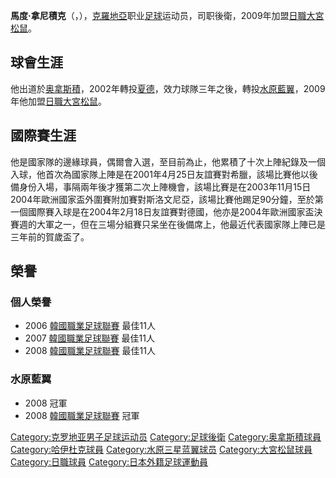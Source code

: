 {{BLP unsourced|time=2020-08-18T22:54:37+00:00}}
{{noteta
|T=zh-hans:马托·内雷特尔亚克;zh-hk:馬度·拿尼積克;zh-tw:馬托·內雷特爾亞克;
|1=zh-hans:内雷特尔亚克;zh-hk:拿尼積克;zh-tw:內雷特爾亞克;
|2=zh-hans:马托;zh-hk:馬度;zh-tw:馬托;
|3=zh-hans:哈伊杜克;zh-hk:夏德;zh-tw:哈伊杜克;
}}
{{Football player infobox
| image = [[Image:Mato_Neretljak-2011.jpg|225px]]
| playername= 馬度·拿尼積克<br>''Mato Neretljak''
| nickname= 
| fullname = Mato Neretljak
| dateofbirth = {{birth date and age|1979|6|3}}
| cityofbirth = {{tsl|en|Orašje||奥拿斯積}}
| countryofbirth = [[南斯拉夫|南斯拉夫]]
| height = {{height|m=1.91}}
| position = 後衛
| currentclub  = [[水原三星蓝翼|水原三星蓝翼]]
| clubnumber = 2
| youthyears = 
| youthclubs = 
| years = 2000-2002<br/>2002-2005<br>2005-2009<br/>2009-2010<br/>2011-
| clubs = [[奥西耶克足球俱乐部|奥拿斯積]]<br/>[[哈伊杜克足球俱乐部|夏德]]<br>[[水原三星蓝翼|水原三星蓝翼]]<br/>[[大宮松鼠|大宮松鼠]]<br/>[[水原三星蓝翼|水原三星蓝翼]]
| caps(goals) = {{0}}47 {{0}}{{0}}(3)<br/>{{0}}77 {{0}}{{0}}(4)<br/>{{0}}83 {{0}}(11)
| nationalyears = 2000-2006
| nationalteam = [[克羅地亞國家足球隊|克羅地亞]]
| nationalcaps(goals) = {{0}}10 {{0}}{{0}}(1)
| pcupdate = 9 January 2009
| ntupdate = July 5 2007
}}
'''馬度·拿尼積克'''（{{lang-hr|Mato Neretljak}}，{{bd|1979年|6月3日|||Neretljak}}），[[克羅地亞|克羅地亞]]职业[[足球|足球]]运动员，司职後衛，2009年加盟[[日本職業足球聯賽|日職]][[大宮松鼠|大宮松鼠]]。

==球會生涯==

他出道於[[奥西耶克足球俱乐部|奥拿斯積]]，2002年轉投[[哈伊杜克足球俱乐部|夏德]]，效力球隊三年之後，轉投[[水原藍翼|水原藍翼]]，2009年他加盟[[日本職業足球聯賽|日職]][[大宮松鼠|大宮松鼠]]。

==國際賽生涯==

他是國家隊的邊緣球員，偶爾會入選，至目前為止，他累積了十次上陣紀錄及一個入球，他首次為國家隊上陣是在2001年4月25日友誼賽對希臘，該場比賽他以後備身份入場，事隔兩年後才獲第二次上陣機會，該場比賽是在2003年11月15日2004年歐洲國家盃外圍賽附加賽對斯洛文尼亞，該場比賽他踢足90分鐘，至於第一個國際賽入球是在2004年2月18日友誼賽對德國，他亦是2004年歐洲國家盃決賽週的大軍之一，但在三場分組賽只呆坐在後備席上，他最近代表國家隊上陣已是三年前的賀歲盃了。

==榮譽==
===個人榮譽===
* 2006 [[韓國職業足球聯賽|韓國職業足球聯賽]] 最佳11人
* 2007 [[韓國職業足球聯賽|韓國職業足球聯賽]] 最佳11人
* 2008 [[韓國職業足球聯賽|韓國職業足球聯賽]] 最佳11人

===水原藍翼===
* 2008 {{tsl|en|Hauzen Cup||三星盃}} 冠軍
* 2008 [[韓國職業足球聯賽|韓國職業足球聯賽]] 冠軍

{{2004年歐洲足球錦標賽克羅地亞參賽名單}}

{{DEFAULTSORT:Neretljak, Mato}}
[[Category:克罗地亚男子足球运动员|Category:克罗地亚男子足球运动员]]
[[Category:足球後衛|Category:足球後衛]]
[[Category:奥拿斯積球員|Category:奥拿斯積球員]]
[[Category:哈伊杜克球員|Category:哈伊杜克球員]]
[[Category:水原三星蓝翼球员|Category:水原三星蓝翼球员]]
[[Category:大宮松鼠球員|Category:大宮松鼠球員]]
[[Category:日職球員|Category:日職球員]]
[[Category:日本外籍足球運動員|Category:日本外籍足球運動員]]